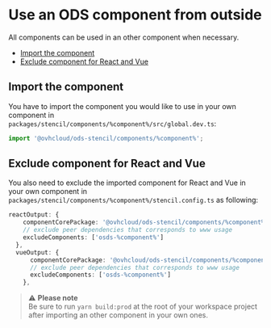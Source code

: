 # Use an ODS component from outside

All components can be used in an other component when necessary.

<!-- TOC -->

* [Import the component](#import-the-component)
* [Exclude component for React and Vue](#exclude-component-for-react-and-vue)

<!-- TOC -->

## Import the component
You have to import the component you would like to use in your own component in `packages/stencil/components/%component%/src/global.dev.ts`:
``` typescript
import '@ovhcloud/ods-stencil/components/%component%';
```

## Exclude component for React and Vue

You also need to exclude the imported component for React and Vue in your own component in `packages/stencil/components/%component%/stencil.config.ts` as following:
``` typescript
reactOutput: {
    componentCorePackage: '@ovhcloud/ods-stencil/components/%component%',
    // exclude peer dependencies that corresponds to www usage
    excludeComponents: ['osds-%component%']
  },
  vueOutput: {
      componentCorePackage: '@ovhcloud/ods-stencil/components/%component%',
      // exclude peer dependencies that corresponds to www usage
      excludeComponents: ['osds-%component%']
    },
```

> ⚠️️ **Please note**<br />
> Be sure to run `yarn build:prod` at the root of your workspace project after importing an other component in your own ones.

